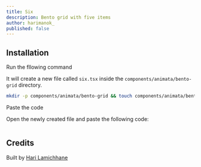```yaml
---
title: Six
description: Bento grid with five items
author: harimanok_
published: false
---
```


<ComponentPreview name="bento-grid-six--docs" />

## Installation

<Steps>
<Step>Run the fllowing command</Step>

It will create a new file called `six.tsx` inside the `components/animata/bento-grid` directory.

```bash
mkdir -p components/animata/bento-grid && touch components/animata/bento-grid/six.tsx
```

<Step>Paste the code</Step>

Open the newly created file and paste the following code:

```jsx file=<rootDir>/animata/bento-grid/six.tsx

```

</Steps>

## Credits

Built by [Hari Lamichhane](https://github.com/hari)

